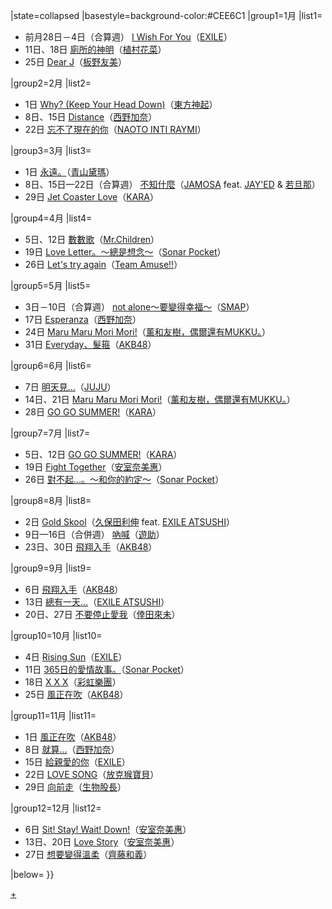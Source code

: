 {{Navbox
|bodyclass=hlist

|name=RIAJ付費音樂下載榜冠軍 (2011年)
|title=[[RIAJ付費音樂下載榜]][[2011年RIAJ付費音樂下載榜冠軍歌曲列表|冠軍作品及獲得者]]{{#if:{{{1|}}}|（{{{1|}}}）|}}
|state=<includeonly>collapsed</includeonly>
|basestyle=background-color:#CEE6C1
|group1=1月
|list1=
*前月28日－4日（合算週） [[I Wish For You]]（[[EXILE]]）
*11日、18日 [[廁所的神明]]（[[植村花菜]]）
*25日 [[Dear J]]（[[板野友美]]）
|group2=2月
|list2=
*1日 [[Why? (Keep Your Head Down)]]（[[東方神起]]）
*8日、15日 [[Distance (西野加奈單曲)|Distance]]（[[西野加奈]]）
*22日 [[忘不了現在的你]]（[[NAOTO INTI RAYMI]]）
|group3=3月
|list3=
*1日 [[永遠。]]（[[青山黛瑪]]）
*8日、15日—22日（合算週） [[不知什麼]]（[[JAMOSA]] feat. [[JAY'ED]] & [[若旦那]]）
*29日 [[Jet Coaster Love]]（[[KARA]]）
|group4=4月
|list4=
*5日、12日 [[數數歌 (單曲)|數數歌]]（[[Mr.Children]]）
*19日 [[Love Letter。～總是想念～]]（[[Sonar Pocket]]）
*26日 [[Let's try again]]（[[Amuse|Team Amuse!!]]）
|group5=5月
|list5=
*3日－10日（合算週） [[not alone～要變得幸福～]]（[[SMAP]]）
*17日 [[Esperanza]]（[[西野加奈]]）
*24日 [[Maru Maru Mori Mori!]]（[[薰和友樹，偶爾還有MUKKU。]]）
*31日 [[Everyday、髮箍]]（[[AKB48]]）
|group6=6月
|list6=
*7日 [[明天見…]]（[[JUJU]]）
*14日、21日 [[Maru Maru Mori Mori!]]（[[薰和友樹，偶爾還有MUKKU。]]）
*28日 [[GO GO SUMMER!]]（[[KARA]]）
|group7=7月
|list7=
*5日、12日 [[GO GO SUMMER!]]（[[KARA]]）
*19日 [[NAKED/Fight Together/Tempest|Fight Together]]（[[安室奈美惠]]）
*26日 [[對不起…。～和你的約定～]]（[[Sonar Pocket]]）
|group8=8月
|list8=
*2日 [[Golden Smile|Gold Skool]]（[[久保田利伸]] feat. [[佐藤篤志|EXILE ATSUSHI]]）
*9日—16日（合併週） [[吶喊 (單曲)|吶喊]]（[[上地雄輔|遊助]]）
*23日、30日 [[飛翔入手]]（[[AKB48]]）
|group9=9月
|list9=
*6日 [[飛翔入手]]（[[AKB48]]）
*13日 [[Rising Sun/總有一天…|總有一天…]]（[[佐藤篤志|EXILE ATSUSHI]]）
*20日、27日 [[不要停止愛我]]（[[倖田來未]]）
|group10=10月
|list10=
*4日 [[Rising Sun/總有一天…|Rising Sun]]（[[放浪兄弟|EXILE]]）
*11日 [[365日的愛情故事。]]（[[Sonar Pocket]]）
*18日 [[X X X]]（[[彩虹樂團]]）
*25日 [[風正在吹]]（[[AKB48]]）
|group11=11月
|list11=
*1日 [[風正在吹]]（[[AKB48]]）
*8日 [[就算…]]（[[西野加奈]]）
*15日 [[給親愛的你/Ooo Baby|給親愛的你]]（[[放浪兄弟|EXILE]]）
*22日 [[LOVE SONG (放克猴寶貝單曲)|LOVE SONG]]（[[放克猴寶貝]]）
*29日 [[向前走 (單曲)|向前走]]（[[生物股長]]）
|group12=12月
|list12=
*6日 [[Sit! Stay! Wait! Down!/Love Story|Sit! Stay! Wait! Down!]]（[[安室奈美惠]]）
*13日、20日 [[Sit! Stay! Wait! Down!/Love Story|Love Story]]（[[安室奈美惠]]）
*27日 [[想要變得溫柔]]（[[齊藤和義]]）
|below={{RIAJ付費音樂下載榜冠軍/年份別模板}}
}}<noinclude>
[[Category:2011年RIAJ付費音樂下載榜冠軍歌曲|+]]
</noinclude>